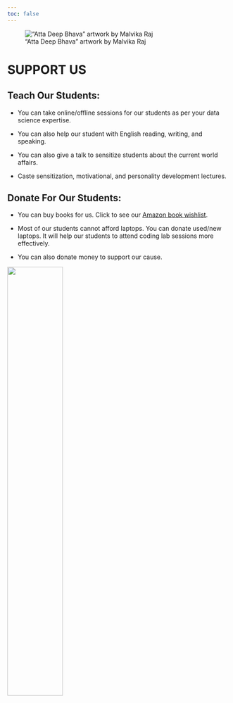 ```yaml
---
toc: false
---
```


!["Atta Deep Bhava" artwork by Malvika Raj](images/buddha.jpg)

# SUPPORT US

## Teach Our Students:

- You can take online/offline sessions for our students as per your data science expertise.

- You can also help our student with English reading, writing, and speaking.

- You can also give a talk to sensitize students about the current world affairs.

- Caste sensitization, motivational, and personality development lectures.

## Donate For Our Students:

- You can buy books for us. Click to see our [Amazon book wishlist](https://www.amazon.in/hz/wishlist/ls/34WFKDGTLJGSJ?ref_=wl_share).

- Most of our students cannot afford laptops. You can donate used/new laptops. It will help our students to attend coding lab sessions more effectively.

- You can also donate money to support our cause.

![](images/donation.png){width="50%" fig-align="center"}
